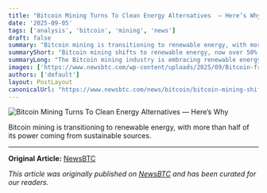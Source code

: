 ```yaml
---
title: "Bitcoin Mining Turns To Clean Energy Alternatives  — Here’s Why"
date: '2025-09-05'
tags: ['analysis', 'bitcoin', 'mining', 'news']
draft: false
summary: "Bitcoin mining is transitioning to renewable energy, with more than half of its power coming from sustainable sources."
summaryShort: "Bitcoin mining shifts to renewable energy, now over 50% sustainable."
summaryLong: "The Bitcoin mining industry is embracing renewable energy, marking a significant shift towards sustainability with over 50% of its power now sourced from environmentally friendly alternatives."
images: ['https://www.newsbtc.com/wp-content/uploads/2025/09/Bitcoin-from-Getty-Images-53.jpg?fit=612%2C382']
authors: ['default']
layout: PostLayout
canonicalUrl: "https://www.newsbtc.com/news/bitcoin/bitcoin-mining-shift/"
---
```


![Bitcoin Mining Turns To Clean Energy Alternatives  — Here’s Why](https://www.newsbtc.com/wp-content/uploads/2025/09/Bitcoin-from-Getty-Images-53.jpg?fit=612%2C382)

Bitcoin mining is transitioning to renewable energy, with more than half of its power coming from sustainable sources.

---

**Original Article:** [NewsBTC](https://www.newsbtc.com/news/bitcoin/bitcoin-mining-shift/)

*This article was originally published on [NewsBTC](https://www.newsbtc.com/news/bitcoin/bitcoin-mining-shift/) and has been curated for our readers.*
